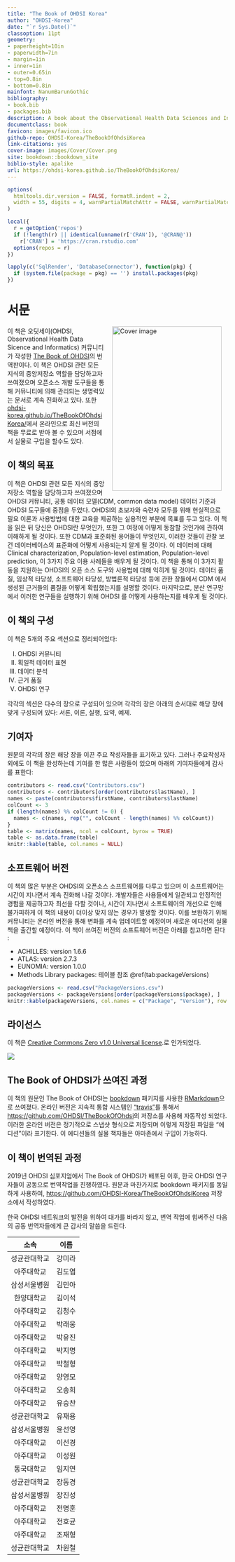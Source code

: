 ```yaml
---
title: "The Book of OHDSI Korea"
author: "OHDSI-Korea"
date: "`r Sys.Date()`"
classoption: 11pt
geometry:
- paperheight=10in
- paperwidth=7in
- margin=1in
- inner=1in
- outer=0.65in
- top=0.8in
- bottom=0.8in
mainfont: NanumBarunGothic
bibliography:
- book.bib
- packages.bib
description: A book about the Observational Health Data Sciences and Informatics (OHDSI). It described the OHDSI community, open standards and open source software.
documentclass: book
favicon: images/favicon.ico
github-repo: OHDSI-Korea/TheBookOfOhdsiKorea
link-citations: yes
cover-image: images/Cover/Cover.png
site: bookdown::bookdown_site
biblio-style: apalike
url: https://ohdsi-korea.github.io/TheBookOfOhdsiKorea/
---
```


```r
options(
  htmltools.dir.version = FALSE, formatR.indent = 2,
  width = 55, digits = 4, warnPartialMatchAttr = FALSE, warnPartialMatchDollar = FALSE
)

local({
  r = getOption('repos')
  if (!length(r) || identical(unname(r['CRAN']), '@CRAN@'))
    r['CRAN'] = 'https://cran.rstudio.com'
  options(repos = r)
})

lapply(c('SqlRender', 'DatabaseConnector'), function(pkg) {
  if (system.file(package = pkg) == '') install.packages(pkg)
})
```

# 서문 {-}

<img src="images/Cover/Cover.png" width="250" height="375" alt="Cover image" align="right" style="margin: 0 1em 0 1em" /> 이 책은 오딧세이(OHDSI, Observational Health Data Sicence and Informatics) 커뮤니티가 작성한 [The Book of OHDSI](book.ohdsi.org)의 번역판이다. 이 책은 OHDSI 관련 모든 지식의 중앙저장소 역할을 담당하고자 쓰여졌으며 오픈소스 개발 도구들을 통해 커뮤니티에 의해 관리되는 생명력있는 문서로 계속 진화하고 있다. 또한 [ohdsi-korea.github.io/TheBookOfOhdsiKorea/](https://ohdsi-korea.github.io/TheBookOfOhdsiKorea/)에서 온라인으로 최신 버전의 책을 무료로 받아 볼 수 있으며 서점에서 실물로 구입을 할수도 있다.

## 이 책의 목표 {-}

이 책은 OHDSI 관련 모든 지식의 중앙저장소 역할을 담당하고자 쓰여졌으며 OHDSI 커뮤니티, 공통 데이터 모델(CDM, common data model) 데이터 기준과 OHDSI 도구들에 중점을 두었다. OHDSI의 초보자와 숙련자 모두를 위해 현실적으로 필요 이론과 사용방법에 대한 교육을 제공하는 실용적인 부분에 목표를 두고 있다.  이 책을 읽은 뒤 당신은 OHDSI란 무엇인가, 또한 그 여정에 어떻게 동참할 것인가에 관하여 이해하게 될 것이다. 또한 CDM과 표준화된 용어들이 무엇인지, 이러한 것들이 관찰 보건 데이터베이스의 표준화에 어떻게 사용되는지 알게 될 것이다. 이 데이터에 대해 Clinical characterization,  Population-level estimation, Population-level prediction, 이 3가지 주요 이용 사례들을 배우게 될 것이다. 이 책을 통해 이 3가지 활동을 지원하는 OHDSI의 오픈 소스 도구와 사용법에 대해 익히게 될 것이다.  데이터 품질, 임상적 타당성, 소프트웨어 타당성, 방법론적 타당성 등에 관한 장들에서 CDM 에서 생성된 근거들의 품질을 어떻게 확립했는지를 설명할  것이다. 마지막으로, 분산 연구망에서 이러한 연구들을 실행하기 위해 OHDSI 를 어떻게 사용하는지를 배우게 될 것이다.

## 이 책의 구성 {-}

이 책은 5개의 주요 섹션으로 정리되어있다:

I) OHDSI 커뮤니티
II) 획일적 데이터 표현
III) 데이터 분석
IV) 근거 품질
V) OHDSI 연구

각각의 섹션은 다수의 장으로 구성되어 있으며 각각의 장은 아래의 순서대로 해당 장에 맞게 구성되어 있다: 서론, 이론, 실행, 요약, 예제.

## 기여자 {-}

원문의 각각의 장은 해당 장을 이끈 주요 작성자들을 표기하고 있다. 그러나 주요작성자 외에도 이 책을 완성하는데 기여를 한 많은 사람들이 있으며 아래의 기여자들에게 감사를 표한다:

```r
contributors <- read.csv("Contributors.csv")
contributors <- contributors[order(contributors$lastName), ]
names <- paste(contributors$firstName, contributors$lastName)
colCount <- 3
if (length(names) %% colCount != 0) {
  names <- c(names, rep("", colCount - length(names) %% colCount))
}
table <- matrix(names, ncol = colCount, byrow = TRUE)
table <- as.data.frame(table)
knitr::kable(table, col.names = NULL)
```

## 소프트웨어 버전 {-}

이 책의 많은 부분은 OHDSI의 오픈소스 소프트웨어를 다루고 있으며 이 소프트웨어는 시간이 지나면서 계속 진화해 나갈 것이다.  개발자들은 사용들에게 일관되고 안정적인 경험을 제공하고자 최선을 다할 것이나, 시간이 지나면서 소프트웨어의 개선으로 인해 불가피하게 이 책의 내용이 더이상 맞지 않는 경우가 발생할 것이다. 이를 보완하기 위해 커뮤니티는 온라인 버전을 통해 변화를 계속 업데이트할 예정이며 새로운 에디션의 실물 책을 출간할 예정이다.
이 책이 쓰여진 버전의 소프트웨어 버전은 아래를 참고하면 된다 :

- ACHILLES: version 1.6.6
- ATLAS: version 2.7.3
- EUNOMIA: version 1.0.0
- Methods Library packages: 테이블 참조 \@ref(tab:packageVersions)

```r
packageVersions <- read.csv("PackageVersions.csv")
packageVersions <- packageVersions[order(packageVersions$package), ]
knitr::kable(packageVersions, col.names = c("Package", "Version"), row.names = FALSE, booktabs = TRUE, caption = 'Versions of packages in the Methods Library used in this book.')
```

## 라이선스 {-}

이 책은 [Creative Commons Zero v1.0 Universal license](http://creativecommons.org/publicdomain/zero/1.0/).로 인가되었다.

![](images/Preface/cc0.png)

## The Book of OHDSI가 쓰여진 과정 {-}

이 책의 원문인 The Book of OHDSI는 [bookdown](https://bookdown.org) 패키지를 사용한 [RMarkdown](https://rmarkdown.rstudio.com)으로 쓰여졌다. 온라인 버전은 지속적 통합 시스템인 ["travis"](http://travis-ci.org/)를 통해서 [https://github.com/OHDSI/TheBookOfOhdsi](https://github.com/OHDSI/TheBookOfOhdsi)의 저장소를 사용해 자동작성 되었다. 이러한 온라인 버전은 정기적으로 스냅샷 형식으로 저장되며 이렇게 저장된 파일을 “에디션”이라 표기한다. 이 에디션들의 실물 책자들은 아마존에서 구입이 가능하다.

## 이 책이 번역된 과정 {-}

2019년 OHDSI 심포지엄에서 The Book of OHDSI가 배포된 이후, 한국 OHDSI 연구자들이 공동으로 번역작업을 진행하였다. 원문과 마찬가지로 bookdown 패키지를 동일하게 사용하여, [https://github.com/OHDSI-Korea/TheBookOfOhdsiKorea](https://github.com/OHDSI-Korea/TheBookOfOhdsiKorea) 저장소에서 작성하였다.

한국 OHDSI 네트워크의 발전을 위하여 대가를 바라지 않고, 번역 작업에 힘써주신 다음의 공동 번역자들에게 큰 감사의 말씀을 드린다.

|     소속     |  이름  |
|:------------:|:------:|
| 성균관대학교 | 강미라 |
| 아주대학교   | 김도엽 |
| 삼성서울병원 | 김민아 |
| 한양대학교   | 김이석 |
| 아주대학교   | 김청수 |
| 아주대학교   | 박래웅 |
| 아주대학교   | 박유진 |
| 아주대학교   | 박지명 |
| 아주대학교   | 박철형 |
| 아주대학교   | 양영모 |
| 아주대학교   | 오송희 |
| 아주대학교   | 유승찬 |
| 성균관대학교 | 유재용 |
| 삼성서울병원 | 윤선영 |
| 아주대학교   | 이선경 |
| 아주대학교   | 이성원 |
| 동국대학교   | 임지연 |
| 성균관대학교 | 장동경 |
| 삼성서울병원 | 장진성 |
| 아주대학교   | 전명훈 |
| 아주대학교   | 전호균 |
| 아주대학교   | 조재형 |
| 성균관대학교 | 차원철 |
